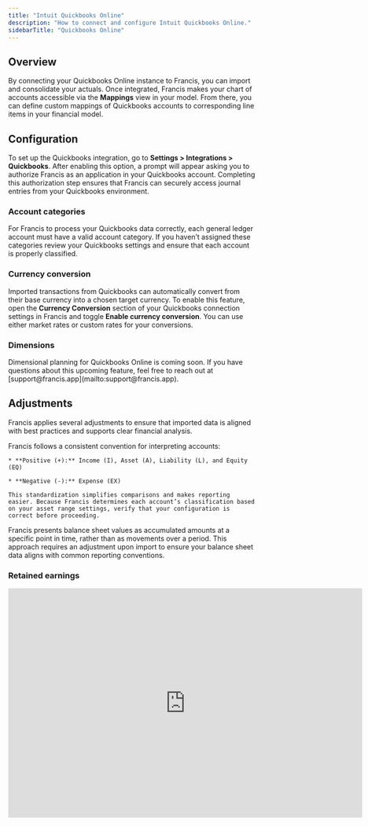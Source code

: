 ```yaml
---
title: "Intuit Quickbooks Online"
description: "How to connect and configure Intuit Quickbooks Online."
sidebarTitle: "Quickbooks Online"
---
```


## Overview

By connecting your Quickbooks Online instance to Francis, you can import and consolidate your actuals. Once integrated, Francis makes your chart of accounts accessible via the **Mappings** view in your model. From there, you can define custom mappings of Quickbooks accounts to corresponding line items in your financial model.

## Configuration

To set up the Quickbooks integration, go to **Settings > Integrations > Quickbooks**. After enabling this option, a prompt will appear asking you to authorize Francis as an application in your Quickbooks account. Completing this authorization step ensures that Francis can securely access journal entries from your Quickbooks environment.

### Account categories

For Francis to process your Quickbooks data correctly, each general ledger account must have a valid account category. If you haven’t assigned these categories review your Quickbooks settings and ensure that each account is properly classified.

### Currency conversion

Imported transactions from Quickbooks can automatically convert from their base currency into a chosen target currency. To enable this feature, open the **Currency Conversion** section of your Quickbooks connection settings in Francis and toggle **Enable currency conversion**. You can use either market rates or custom rates for your conversions.

### Dimensions

<Info>
  Dimensional planning for Quickbooks Online is coming soon. If you have questions about this upcoming feature, feel free to reach out at [support@francis.app](mailto:support@francis.app).
</Info>

## Adjustments

Francis applies several adjustments to ensure that imported data is aligned with best practices and supports clear financial analysis.

<Tabs>
  <Tab title="Number convention">
    Francis follows a consistent convention for interpreting accounts:

    * **Positive (+):** Income (I), Asset (A), Liability (L), and Equity (EQ)

    * **Negative (-):** Expense (EX)

    This standardization simplifies comparisons and makes reporting easier. Because Francis determines each account’s classification based on your asset range settings, verify that your configuration is correct before proceeding.
  </Tab>

  <Tab title="Balance sheet">
    Francis presents balance sheet values as accumulated amounts at a specific point in time, rather than as movements over a period. This approach requires an adjustment upon import to ensure your balance sheet data aligns with common reporting conventions.
  </Tab>
</Tabs>

### Retained earnings

<iframe width="720" height="467" src="https://www.loom.com/embed/82c6f24084364b4dbbddbabd504ca943?sid=531cd2c5-b672-48a5-83c1-95d42db54f57" frameborder="0" webkitallowfullscreen mozallowfullscreen allowfullscreen />

When importing your chart of accounts from Quickbooks, Francis currently doesn't automatically include your retained earnings account. Therefore, you'll need to manually calculate retained earnings on your balance sheet for all entities using Quickbooks.

<Info>
  Including retained earnings for Quickbooks is scheduled for release during 2025. If you have questions about this upcoming feature, feel free to reach out at [support@francis.app](mailto:support@francis.app).
</Info>

To calculate retained earnings, add net profit (or loss) to the beginning retained earnings balance:

```typescript
// Example
= "Retained earnings"[-1] + "Net profit"[0]
```

If currency conversion is enabled on your Quickbooks connection, the retained earnings formula must account for differences between average and closing exchange rates:

1. **Retained earnings (starting value):** Adjust to the new month’s closing exchange rate.

2. **Net profit (current month):** Convert from the average exchange rate to the closing rate.

```typescript
// Currency conversion example
= "Retained earnings"[-1] / "Exchange rate - closing"[-1] * "Exchange rate - closing"[0] 
+ "Net profit"[0] / "Exchange rate - avg"[0] * "Exchange rate - closing"[0]
```